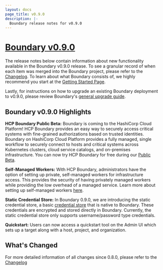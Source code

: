 ```yaml
---
layout: docs
page_title: v0.9.0
description: |-
  Boundary release notes for v0.9.0
---
```


# [Boundary v0.9.0](https://www.boundaryproject.io/downloads)

The release notes below contain information about new functionality available in the Boundary v0.9.0 release.
To see a granular record of when each item was merged into the Boundary project, please refer to the [Changelog](https://github.com/hashicorp/boundary/blob/main/CHANGELOG.md).
To learn about what Boundary consists of, we highly recommend you start at the [Getting Started Page](/docs/getting-started).

Lastly, for instructions on how to upgrade an existing Boundary deployment to v0.9.0, please review Boundary's [general upgrade guide](https://learn.hashicorp.com/tutorials/boundary/upgrade-version).

## Boundary v0.9.0 Highlights

**HCP Boundary Public Beta:** Boundary is coming to the HashiCorp Cloud Platform! HCP Boundary provides an easy way to securely access 
critical systems with fine-grained authorizations based on trusted identities. Boundary on HashiCorp Cloud Platform provides a fully managed, 
single workflow to securely connect to hosts and critical systems across Kubernetes clusters, cloud service catalogs, and on-premises infrastructure.
You can now try HCP Boundary for free during our [Public Beta](https://cloud.hashicorp.com/products/boundary).

**Self-Managed Workers:** With HCP Boundary, administrators have the option of setting up private, self-managed workers for infrastructure access. This provides the 
security of having privately managed workers while providing the low overhead of a managed service. Learn more about setting up self-managed workers
[here](https://www.hashicorp.com).

**Static Credential Store:** In Boundary 0.9.0, we are introducing the static credential store, a basic 
[credential store](https://www.boundaryproject.io/docs/concepts/domain-model/credential-stores) that is native to Boundary. These credentials
are encrypted and stored directly in Boundary. Currently, the static credential store only supports username/password type credentials.

**Quickstart:** Users can now access a quickstart tool on the Admin UI which sets up a target along with a host, project, and organization.

## What's Changed

For more detailed information of all changes since 0.8.0, please refer to the [Changelog](https://github.com/hashicorp/boundary/blob/main/CHANGELOG.md)

